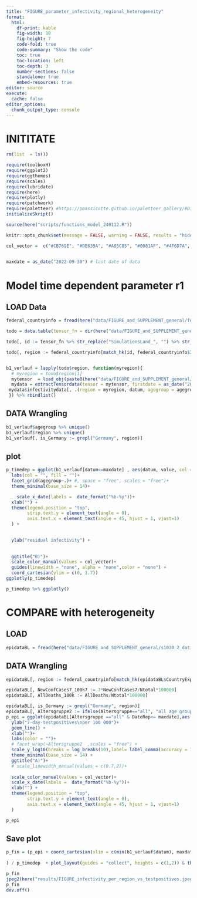 ```yaml
---
title: "FIGURE_parameter_infectivity_regional_heterogeneity"
format:
  html:
    df-print: kable
    fig-width: 10
    fig-height: 7
    code-fold: true
    code-summary: "Show the code"
    toc: true
    toc-location: left
    toc-depth: 3
    number-sections: false
    standalone: true
    embed-resources: true
editor: source
execute:
  cache: false
editor_options:
  chunk_output_type: console
---
```


# INITITATE

```r
rm(list  = ls())

require(toolboxH)
require(ggplot2)
require(ggthemes)
require(scales)
require(lubridate)
require(here)
require(plotly)
require(patchwork)
require(paletteer) #https://pmassicotte.github.io/paletteer_gallery/#Diverging
initializeSkript()

source(here("scripts/functions_model_240112.R"))

knitr::opts_chunk$set(message = FALSE, warning = FALSE, results = "hide")

col_vector =  c("#CB769E", "#DE639A", "#A85C85", "#0081AF", "#4F6D7A", "#7C6A0A", "#368F8B", "#246A73", "#5CC1BC", "#62C370", "#F7C548", "#F97E44", "#FB3640", "#B7245C", "#0D3B66", "#3E2F5B", "#B2675E", "#644536") # Nogpalette 
 

maxdate = as_date("2022-09-30") # last date of data
```

# Model time dependent parameter r1

## LOAD Data
```r


federal_countryinfo = fread(here("data/FIGURE_and_SUPPLEMENT_general/federal_countries.csv"))

```


```r
todo = data.table(tensor_fn = dir(here("data/FIGURE_and_SUPPLEMENT_general/"), pattern = "Simulations"))

todo[, id := tensor_fn %>% str_replace("SimulationsLand_", "") %>% str_split( "_|[A-Z]") %>% sapply("[", 1)]

todo[, region := federal_countryinfo[match_hk(id, federal_countryinfo$ID), region]]


b1_verlauf = lapply(todo$region, function(myregion){
  # myregion = todo$region[1]
  mytensor  = load_obj(paste0(here("data/FIGURE_and_SUPPLEMENT_general/",todo[region == myregion,tensor_fn])))
  mydata = extractTensordata(tensor = mytensor, firstdate = as_date("2020-03-04"), scenarioname = myregion)
 mydata$infectivitydata[, .(region = myregion, datum, agegroup = agegroup2, value)]
 }) %>% rbindlist()
```

## DATA Wrangling
```r
b1_verlauf$agegroup %>% unique()
b1_verlauf$region %>% unique()
b1_verlauf[, is_Germany := grepl("Germany", region)]

```

## plot

```r

p_timedep = ggplot(b1_verlauf[datum<=maxdate] , aes(datum, value, col = region, fill = region)) + geom_line()  + 
  labs(col = "", fill = "")+
  facet_grid(agegroup~.)+ #, space = "free", scales = "free")+
  theme_minimal(base_size = 14)+

    scale_x_date(labels =  date_format("%b-%y"))+
  xlab("") +
  theme(legend.position = "top", 
        strip.text.y = element_text(angle = 0),
        axis.text.x = element_text(angle = 45, hjust = 1, vjust=1)
  ) +

  
  ylab("residual infectivity") +
  
  
  ggtitle("B)")+
  scale_color_manual(values = col_vector)+
  guides(linewidth = "none", alpha = "none",color = "none") +
  coord_cartesian(ylim = c(0, 1.7))
ggplotly(p_timedep)
```


```r
p_timedep %>% ggplotly()
```

# COMPARE with heterogeneity

## LOAD
```r
epidataBL = fread(here("data/FIGURE_and_SUPPLEMENT_general/s1030_2_datint_ecdc_DE_BL_2023-03-26_v5_agestrat.txt"), dec = ",")#[CountryExp=="Deutschland"]
```

## DATA Wrangling
```r
epidataBL[, region := federal_countryinfo[match_hk(epidataBL$CountryExp, federal_countryinfo$dataname), region]]

epidataBL[, NewConfCases7_100k7 := 7*NewConfCases7/Ntotal*100000]
epidataBL[, AllDeaths_100k := AllDeaths/Ntotal*100000]

epidataBL[, is_Germany := grepl("Germany", region)]
epidataBL[, Altersgruppe2 := ifelse(Altersgruppe=="all", "all age groups", Altersgruppe)]
p_epi = ggplot(epidataBL[Altersgruppe =="all" & DateRep<= maxdate],aes(DateRep, ifelse(NewConfCases7_100k7<1, 1, NewConfCases7_100k7), color = region) ) + 
  ylab("7-day-testpositives\nper 100 000")+
  geom_line() +
  xlab("")+
  labs(color = "")+
  # facet_wrap(~Altersgruppe2  ,scales = "free") +  
  scale_y_log10(breaks = log_breaks(10),label= label_comma(accuracy = 1) ) + 
  theme_minimal(base_size = 14) +
  ggtitle("A)")+
  # scale_linewidth_manual(values = c(0.7,2))+
  
  scale_color_manual(values = col_vector)+
  scale_x_date(labels =  date_format("%b-%y"))+
  xlab("") +
  theme(legend.position = "top", 
        strip.text.y = element_text(angle = 0),
        axis.text.x = element_text(angle = 45, hjust = 1, vjust=1)
  )

p_epi
```

## Save plot
```r
p_fin = (p_epi + coord_cartesian(xlim = c(min(b1_verlauf$datum), maxdate)) 
  
) / p_timedep  + plot_layout(guides = "collect", heights = c(1,2)) & theme(legend.position = "top", legend.text = element_text(size = 10)) &guides( color =guide_legend(ncol=6,override.aes = list(linewidth = 3)))

p_fin
jpeg2(here("results/FIGURE_infectivity_per_region_vs_testpositives.jpeg"), 10,8)
p_fin
dev.off()


```

